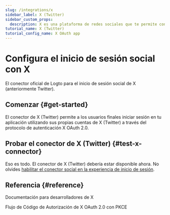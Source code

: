 ```yaml
---
slug: /integrations/x
sidebar_label: X (Twitter)
sidebar_custom_props:
  description: X es una plataforma de redes sociales que te permite conectarte con amigos y familiares.
tutorial_name: X (Twitter)
tutorial_config_name: X OAuth app
---
```




# Configura el inicio de sesión social con X

El conector oficial de Logto para el inicio de sesión social de X (anteriormente Twitter).

<GuideTip />

## Comenzar \{#get-started}

El conector de X (Twitter) permite a los usuarios finales iniciar sesión en tu aplicación utilizando sus propias cuentas de X (Twitter) a través del protocolo de autenticación X OAuth 2.0.

<Integration />

## Probar el conector de X (Twitter) \{#test-x-connector}

Eso es todo. El conector de X (Twitter) debería estar disponible ahora. No olvides [habilitar el conector social en la experiencia de inicio de sesión](/connectors/social-connectors/#enable-social-sign-in).

## Referencia \{#reference}

<Url href="https://developer.x.com/en/docs">Documentación para desarrolladores de X</Url>

<Url href="https://developer.x.com/en/docs/authentication/oauth-2-0/authorization-code">
  Flujo de Código de Autorización de X OAuth 2.0 con PKCE
</Url>
